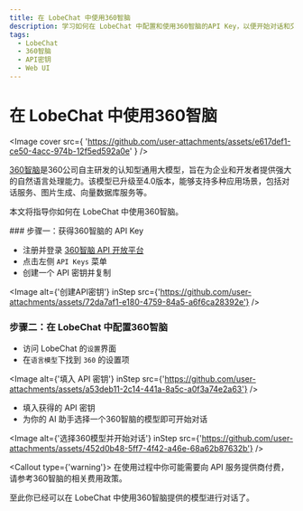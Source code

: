 ```yaml
---
title: 在 LobeChat 中使用360智脑
description: 学习如何在 LobeChat 中配置和使用360智脑的API Key，以便开始对话和交互。
tags:
  - LobeChat
  - 360智脑
  - API密钥
  - Web UI
---
```


# 在 LobeChat 中使用360智脑

<Image
  cover
  src={
    'https://github.com/user-attachments/assets/e617def1-ce50-4acc-974b-12f5ed592a0e'
  }
/>

[360智脑](https://ai.360.com/)是360公司自主研发的认知型通用大模型，旨在为企业和开发者提供强大的自然语言处理能力。该模型已升级至4.0版本，能够支持多种应用场景，包括对话服务、图片生成、向量数据库服务等。

本文将指导你如何在 LobeChat 中使用360智脑。

<Steps>
### 步骤一：获得360智脑的 API Key

- 注册并登录 [360智脑 API 开放平台](https://ai.360.com/platform/keys)
- 点击左侧 `API Keys` 菜单
- 创建一个 API 密钥并复制

<Image
  alt={'创建API密钥'}
  inStep
  src={'https://github.com/user-attachments/assets/72da7af1-e180-4759-84a5-a6f6ca28392e'}
/>

### 步骤二：在 LobeChat 中配置360智脑

- 访问 LobeChat 的`设置`界面
- 在`语言模型`下找到 `360` 的设置项

<Image
  alt={'填入 API 密钥'}
  inStep
  src={'https://github.com/user-attachments/assets/a53deb11-2c14-441a-8a5c-a0f3a74e2a63'}
/>

- 填入获得的 API 密钥
- 为你的 AI 助手选择一个360智脑的模型即可开始对话

<Image
  alt={'选择360模型并开始对话'}
  inStep
  src={'https://github.com/user-attachments/assets/452d0b48-5ff7-4f42-a46e-68a62b87632b'}
/>

<Callout type={'warning'}>
  在使用过程中你可能需要向 API 服务提供商付费，请参考360智脑的相关费用政策。
</Callout>

</Steps>

至此你已经可以在 LobeChat 中使用360智脑提供的模型进行对话了。
